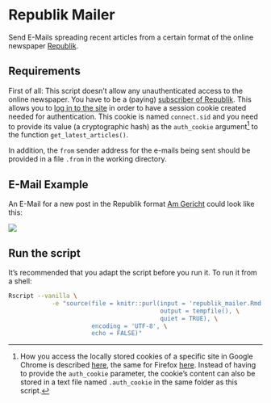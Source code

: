 # Republik Mailer

Send E-Mails spreading recent articles from a certain format of the online newspaper [Republik](https://www.republik.ch/).

## Requirements

First of all: This script doesn't allow any unauthenticated access to the online newspaper. You have to be a (paying) [subscriber of Republik](https://www.republik.ch/angebote). This allows you to [log in to the site](https://www.republik.ch/anmelden) in order to have a session cookie created needed for authentication. This cookie is named `connect.sid` and you need to provide its value (a cryptographic hash) as the `auth_cookie` argument[^reveal] to the function `get_latest_articles()`.

In addition, the `from` sender address for the e-mails being sent should be provided in a file `.from` in the working directory.


[^reveal]: How you access the locally stored cookies of a specific site in Google Chrome is described [here](https://developers.google.com/web/tools/chrome-devtools/storage/cookies), the same for Firefox [here](https://developer.mozilla.org/docs/Tools/Storage_Inspector). Instead of having to provide the `auth_cookie` parameter, the cookie's content can also be stored in a text file named `.auth_cookie` in the same folder as this script.

## E-Mail Example

An E-Mail for a new post in the Republik format [Am Gericht](https://www.republik.ch/format/am-gericht) could look like this:

![](am-gericht.png)

## Run the script

It's recommended that you adapt the script before you run it. To run it from a shell:

```sh
Rscript --vanilla \
            -e "source(file = knitr::purl(input = 'republik_mailer.Rmd', \
                                          output = tempfile(), \
                                          quiet = TRUE), \
                       encoding = 'UTF-8', \
                       echo = FALSE)"
```
